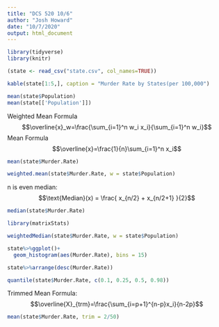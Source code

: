 ```yaml
---
title: "DCS 520 10/6"
author: "Josh Howard"
date: "10/7/2020"
output: html_document
---
```


```r
library(tidyverse)
library(knitr)
```

```r
(state <- read_csv("state.csv", col_names=TRUE))
```

```r
kable(state[1:5,], caption = "Murder Rate by States(per 100,000")
```
```r
mean(state$Population)
mean(state[['Population']])
```
Weighted Mean Formula
$$\overline{x}_w=\frac{\sum_{i=1}^n w_i x_i}{\sum_{i=1}^n w_i}$$
Mean Formula
$$\overline{x}=\frac{1}{n}\sum_{i=1}^n x_i$$
```r
mean(state$Murder.Rate)
```
```r
weighted.mean(state$Murder.Rate, w = state$Population)
```
n is even median:
$$\text{Median}(x) = \frac{ x_{n/2} + x_{n/2+1} }{2}$$
```r
median(state$Murder.Rate)
```

```r
library(matrixStats)
```
```r
weightedMedian(state$Murder.Rate, w = state$Population)
```
```r
state%>%ggplot()+
  geom_histogram(aes(Murder.Rate), bins = 15)
```
```r
state%>%arrange(desc(Murder.Rate))
```
```r
quantile(state$Murder.Rate, c(0.1, 0.25, 0.5, 0.98))
```
Trimmed Mean Formula:
$$\overline{X}_{trm}=\frac{\sum_{i=p+1}^{n-p}x_i}{n-2p}$$
```r
mean(state$Murder.Rate, trim = 2/50)
```

